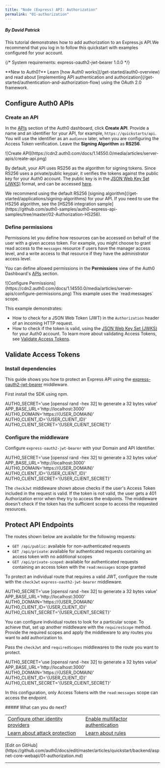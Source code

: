 ```yaml
---
title: "Node (Express) API: Authorization"
permalink: "01-authorization"
---
```


##### By David Patrick

This tutorial demonstrates how to add authorization to an Express.js API.We recommend that you log in to follow this quickstart with examples configured for your account.

{/* <Card title="View on Github" href="https://github.com/auth0-samples/auth0-express-api-samples/tree/master/01-Authorization-RS256" icon="github">
System requirements: express-oauth2-jwt-bearer 1.0.0
</Card> */}

<Info>
**New to Auth0?** Learn [how Auth0 works](/get-started/auth0-overview) and read about [implementing API authentication and authorization](/get-started/authentication-and-authorization-flow) using the OAuth 2.0 framework.
</Info>

## Configure Auth0 APIs

### Create an API

In the [APIs](https://manage.auth0.com/#/apis) section of the Auth0 dashboard, click **Create API**. Provide a name and an identifier for your API, for example, `https://quickstarts/api`. You will use the identifier as an `audience` later, when you are configuring the Access Token verification. Leave the **Signing Algorithm** as **RS256**.

<Frame>![Create API](https://cdn2.auth0.com/docs/1.14550.0/media/articles/server-apis/create-api.png)</Frame>

By default, your API uses RS256 as the algorithm for signing tokens. Since RS256 uses a private/public keypair, it verifies the tokens against the public key for your Auth0 account. The public key is in the [JSON Web Key Set (JWKS)](/secure/tokens/json-web-tokens/json-web-key-sets) format, and can be accessed [here](https://{yourDomain}/.well-known/jwks.json).

<Info>
We recommend using the default RS256 [signing algorithm](/get-started/applications/signing-algorithms) for your API. If you need to use the HS256 algorithm, see the [HS256 integration sample](https://github.com/auth0-samples/auth0-express-api-samples/tree/master/02-Authorization-HS256).
</Info>

### Define permissions

Permissions let you define how resources can be accessed on behalf of the user with a given access token. For example, you might choose to grant read access to the `messages` resource if users have the manager access level, and a write access to that resource if they have the administrator access level.

You can define allowed permissions in the **Permissions** view of the Auth0 Dashboard's [APIs](https://manage.auth0.com/#/apis) section.

<Frame>![Configure Permissions](https://cdn2.auth0.com/docs/1.14550.0/media/articles/server-apis/configure-permissions.png)</Frame>

<Info>
This example uses the `read:messages` scope.
</Info>

This example demonstrates:

* How to check for a JSON Web Token (JWT) in the `Authorization` header of an incoming HTTP request.
* How to check if the token is valid, using the [JSON Web Key Set (JWKS)](/secure/tokens/json-web-tokens/json-web-key-sets) for your Auth0 account. To learn more about validating Access Tokens, see [Validate Access Tokens](/secure/tokens/access-tokens/validate-access-tokens).

## Validate Access Tokens

### Install dependencies

This guide shows you how to protect an Express API using the [express-oauth2-jwt-bearer](https://github.com/auth0/node-oauth2-jwt-bearer/tree/main/packages/express-oauth2-jwt-bearer) middleware.

First install the SDK using npm.

<AuthCodeBlock icon="file-code" language="bash">
AUTH0_SECRET='use [openssl rand -hex 32] to generate a 32 bytes value'
APP_BASE_URL='http://localhost:3000'
AUTH0_DOMAIN='https://{USER_DOMAIN}'
AUTH0_CLIENT_ID='{USER_CLIENT_ID}'
AUTH0_CLIENT_SECRET='{USER_CLIENT_SECRET}'
</AuthCodeBlock>






### Configure the middleware

Configure `express-oauth2-jwt-bearer` with your Domain and API Identifier.

<AuthCodeBlock icon="file-code" language="javascript" lines="true">
AUTH0_SECRET='use [openssl rand -hex 32] to generate a 32 bytes value'
APP_BASE_URL='http://localhost:3000'
AUTH0_DOMAIN='https://{USER_DOMAIN}'
AUTH0_CLIENT_ID='{USER_CLIENT_ID}'
AUTH0_CLIENT_SECRET='{USER_CLIENT_SECRET}'
</AuthCodeBlock>






The `checkJwt` middleware shown above checks if the user's Access Token included in the request is valid. If the token is not valid, the user gets a 401 Authorization error when they try to access the endpoints. The middleware doesn't check if the token has the sufficient scope to access the requested resources.

## Protect API Endpoints

The routes shown below are available for the following requests:

* `GET /api/public`: available for non-authenticated requests
* `GET /api/private`: available for authenticated requests containing an access token with no additional scopes
* `GET /api/private-scoped`: available for authenticated requests containing an access token with the `read:messages` scope granted

To protect an individual route that requires a valid JWT, configure the route with the `checkJwt` `express-oauth2-jwt-bearer` middleware.

<AuthCodeBlock icon="file-code" language="javascript" lines="true">
AUTH0_SECRET='use [openssl rand -hex 32] to generate a 32 bytes value'
APP_BASE_URL='http://localhost:3000'
AUTH0_DOMAIN='https://{USER_DOMAIN}'
AUTH0_CLIENT_ID='{USER_CLIENT_ID}'
AUTH0_CLIENT_SECRET='{USER_CLIENT_SECRET}'
</AuthCodeBlock>






You can configure individual routes to look for a particular scope. To achieve that, set up another middleware with the `requiresScope` method. Provide the required scopes and apply the middleware to any routes you want to add authorization to.

Pass the `checkJwt` and `requiredScopes` middlewares to the route you want to protect.

<AuthCodeBlock icon="file-code" language="javascript" lines="true">
AUTH0_SECRET='use [openssl rand -hex 32] to generate a 32 bytes value'
APP_BASE_URL='http://localhost:3000'
AUTH0_DOMAIN='https://{USER_DOMAIN}'
AUTH0_CLIENT_ID='{USER_CLIENT_ID}'
AUTH0_CLIENT_SECRET='{USER_CLIENT_SECRET}'
</AuthCodeBlock>






In this configuration, only Access Tokens with the `read:messages` scope can access the endpoint.

<Info>
##### What can you do next?
<table>
  <tr>
    <td><a href="/authenticate/identity-providers">Configure other identity providers</a></td>
    <td><a href="/secure/multi-factor-authentication">Enable multifactor authentication</a></td>
  </tr>
  <tr>
    <td><a href="/secure/attack-protection">Learn about attack protection</a></td>
    <td><a href="/customize/rules">Learn about rules</a></td>
  </tr>
</table>
[Edit on GitHub](https://github.com/auth0/docs/edit/master/articles/quickstart/backend/aspnet-core-webapi/01-authorization.md)
</Info>

---
